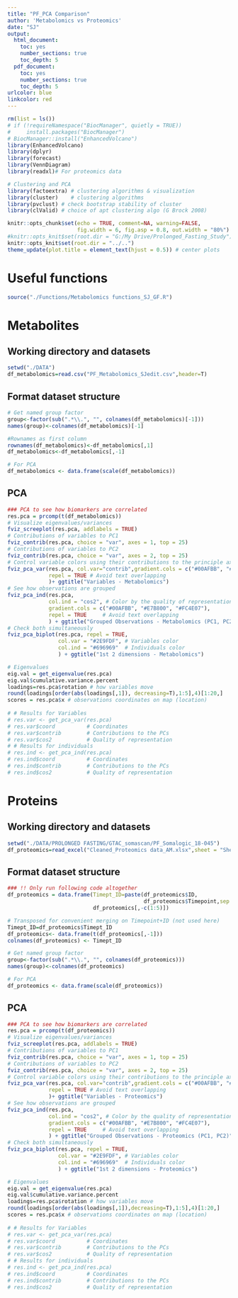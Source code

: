 ```yaml
---
title: "PF_PCA Comparison"
author: 'Metabolomics vs Proteomics'
date: "SJ"
output:
  html_document:
    toc: yes
    number_sections: true
    toc_depth: 5
  pdf_document:
    toc: yes
    number_sections: true
    toc_depth: 5
urlcolor: blue
linkcolor: red
---
```

```r
rm(list = ls())
# if (!requireNamespace("BiocManager", quietly = TRUE))
#     install.packages("BiocManager")
# BiocManager::install("EnhancedVolcano")
library(EnhancedVolcano)
library(dplyr)
library(forecast)
library(VennDiagram)
library(readxl)# For proteomics data

# Clustering and PCA
library(factoextra) # clustering algorithms & visualization
library(cluster)    # clustering algorithms
library(pvclust) # check bootstrap stability of cluster
library(clValid) # choice of apt clustering algo (G Brock 2008)
```

```r
knitr::opts_chunk$set(echo = TRUE, comment=NA, warning=FALSE,
                      fig.width = 6, fig.asp = 0.8, out.width = "80%")
#knitr::opts_knit$set(root.dir = "G:/My Drive/Prolonged_Fasting_Study")
knitr::opts_knit$set(root.dir = "../..")
theme_update(plot.title = element_text(hjust = 0.5)) # center plots
```


# Useful functions
```r
source("./Functions/Metabolomics functions_SJ_GF.R")
```

# Metabolites

## Working directory and datasets
```r
setwd("./DATA")
df_metabolomics=read.csv("PF_Metabolomics_SJedit.csv",header=T)
```

## Format dataset structure

```r
# Get named group factor
group<-factor(sub(".*\\.", "", colnames(df_metabolomics)[-1]))
names(group)<-colnames(df_metabolomics)[-1]

#Rownames as first column
rownames(df_metabolomics)<-df_metabolomics[,1]
df_metabolomics<-df_metabolomics[,-1]

# For PCA
df_metabolomics <- data.frame(scale(df_metabolomics))
```

## PCA

```r
### PCA to see how biomarkers are correlated
res.pca = prcomp(t(df_metabolomics))
# Visualize eigenvalues/variances
fviz_screeplot(res.pca, addlabels = TRUE)
# Contributions of variables to PC1
fviz_contrib(res.pca, choice = "var", axes = 1, top = 25)
# Contributions of variables to PC2
fviz_contrib(res.pca, choice = "var", axes = 2, top = 25)
# Control variable colors using their contributions to the principle axis
fviz_pca_var(res.pca, col.var="contrib",gradient.cols = c("#00AFBB", "#E7B800", "#FC4E07"),
             repel = TRUE # Avoid text overlapping
             )+ ggtitle("Variables - Metabolomics")
# See how observations are grouped
fviz_pca_ind(res.pca,
             col.ind = "cos2", # Color by the quality of representation
             gradient.cols = c("#00AFBB", "#E7B800", "#FC4E07"),
             repel = TRUE     # Avoid text overlapping
             ) + ggtitle("Grouped Observations - Metabolomics (PC1, PC2)")
# Check both simultaneously
fviz_pca_biplot(res.pca, repel = TRUE,
                col.var = "#2E9FDF", # Variables color
                col.ind = "#696969"  # Individuals color
                ) + ggtitle("1st 2 dimensions - Metabolomics")

# Eigenvalues
eig.val = get_eigenvalue(res.pca)
eig.val$cumulative.variance.percent
loadings=res.pca$rotation # how variables move
round(loadings[order(abs(loadings[,1]), decreasing=T),1:5],4)[1:20,]
scores = res.pca$x # observations coordinates on map (location)
  
# # Results for Variables
# res.var <- get_pca_var(res.pca)
# res.var$coord          # Coordinates
# res.var$contrib        # Contributions to the PCs
# res.var$cos2           # Quality of representation 
# # Results for individuals
# res.ind <- get_pca_ind(res.pca)
# res.ind$coord          # Coordinates
# res.ind$contrib        # Contributions to the PCs
# res.ind$cos2           # Quality of representation
```

# Proteins

## Working directory and datasets
```r
setwd("./DATA/PROLONGED FASTING/GTAC_somascan/PF_Somalogic_18-045")
df_proteomics=read_excel("Cleaned_Proteomics data_AM.xlsx",sheet = "Sheet2_SJedit")
```

## Format dataset structure

```r
### !! Only run following code altogether
df_proteomics = data.frame(Timept_ID=paste(df_proteomics$ID,
                                           df_proteomics$Timepoint,sep = "."),
                           df_proteomics[,-c(1:5)])

# Transposed for convenient merging on Timepoint+ID (not used here)
Timept_ID=df_proteomics$Timept_ID
df_proteomics<- data.frame(t(df_proteomics[,-1]))
colnames(df_proteomics) <- Timept_ID

# Get named group factor
group<-factor(sub(".*\\.", "", colnames(df_proteomics)))
names(group)<-colnames(df_proteomics)

# For PCA
df_proteomics <- data.frame(scale(df_proteomics))
```

## PCA

```r
### PCA to see how biomarkers are correlated
res.pca = prcomp(t(df_proteomics))
# Visualize eigenvalues/variances
fviz_screeplot(res.pca, addlabels = TRUE)
# Contributions of variables to PC1
fviz_contrib(res.pca, choice = "var", axes = 1, top = 25)
# Contributions of variables to PC2
fviz_contrib(res.pca, choice = "var", axes = 2, top = 25)
# Control variable colors using their contributions to the principle axis
fviz_pca_var(res.pca, col.var="contrib",gradient.cols = c("#00AFBB", "#E7B800", "#FC4E07"),
             repel = TRUE # Avoid text overlapping
             )+ ggtitle("Variables - Proteomics")
# See how observations are grouped
fviz_pca_ind(res.pca,
             col.ind = "cos2", # Color by the quality of representation
             gradient.cols = c("#00AFBB", "#E7B800", "#FC4E07"),
             repel = TRUE     # Avoid text overlapping
             ) + ggtitle("Grouped Observations - Proteomics (PC1, PC2)")
# Check both simultaneously
fviz_pca_biplot(res.pca, repel = TRUE,
                col.var = "#2E9FDF", # Variables color
                col.ind = "#696969"  # Individuals color
                ) + ggtitle("1st 2 dimensions - Proteomics")

# Eigenvalues
eig.val = get_eigenvalue(res.pca)
eig.val$cumulative.variance.percent
loadings=res.pca$rotation # how variables move
round(loadings[order(abs(loadings[,1]),decreasing=T),1:5],4)[1:20,]
scores = res.pca$x # observations coordinates on map (location)
  
# # Results for Variables
# res.var <- get_pca_var(res.pca)
# res.var$coord          # Coordinates
# res.var$contrib        # Contributions to the PCs
# res.var$cos2           # Quality of representation 
# # Results for individuals
# res.ind <- get_pca_ind(res.pca)
# res.ind$coord          # Coordinates
# res.ind$contrib        # Contributions to the PCs
# res.ind$cos2           # Quality of representation
```
